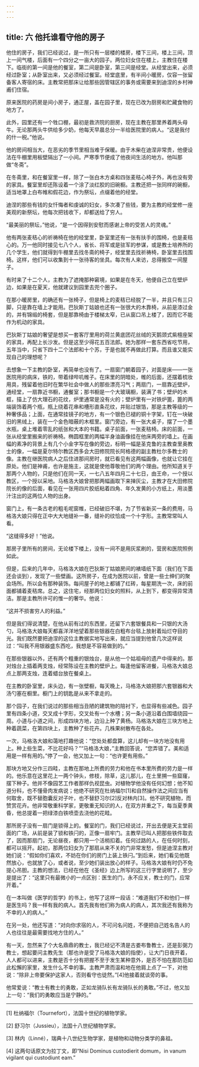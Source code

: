 ```yaml
---
---
---
```

title: 六 他托谁看守他的房子
---




他住的房子，我们已经说过，是一所只有一层楼的楼房，楼下三间，楼上三间，顶上一间气楼，后面有一个四分之一亩大的园子。两位妇女住在楼上，主教住在楼下。临街的第一间是他的餐室，第二间是卧室，第三间是经堂。从经堂出来，必须经过卧室；从卧室出来，又必须经过餐室。经堂底里，有半间小暖房，仅容一张留备客人寄宿的床。主教常把那床让给那些因管辖区的事务或需要来到迪涅的乡村神甫们住宿。

原来医院的药房是间小房子，通正屋，盖在园子里，现在已改为厨房和贮藏食物的地方了。

此外，园里还有一个牲口棚，最初是救济院的厨房，现在主教在那里养着两头母牛。无论那两头牛供给多少奶，他每天早晨总分一半给医院里的病人。“这是我付的什一税。”他说。

他的房间相当大，在恶劣的季节里相当难于保暖。由于木柴在迪涅非常贵，他便设法在牛棚里用板壁隔出了一小间。严寒季节便成了他夜间生活的地方。他叫那做“冬斋”。

在冬斋里，和在餐室里一样，除了一张白木方桌和四张麦秸心椅子外，再也没有旁的家具。餐室里却还陈设着一个涂了淡红胶的旧碗橱。主教还把一张同样的碗橱，适当地罩上白布帷和假花边，作为祭坛，点缀着他的经堂。

迪涅的那些有钱的女忏悔者和虔诚的妇女，多次凑了些钱，要为主教的经堂修一座美观的新祭坛，他每次把钱收下，却都送给了穷人。

“最美丽的祭坛，”他说，“是一个因得到安慰而感谢上帝的受苦人的灵魂。”

他有两张麦秸心的祈祷椅在他的经堂里，卧室里还有一张有扶手的围椅，也是麦秸心的。万一他同时接见七八个人，省长、将军或是驻军的参谋，或是教士培养所的几个学生，他们就得到牛棚里去找冬斋的椅子，经堂里去找祈祷椅，卧室里去找围椅。这样，他们可以收集到十一张待客的坐具。每次有人来访，总得搬空一间屋子。

有时来了十二个人，主教为了遮掩那种窘境，如果是在冬天，他便自己立在壁炉边，如果是在夏天，他就建议到园里去兜个圈子。

在那小暖房里，的确还有一张椅子，但是椅上的麦秸已经脱了一半，并且只有三只脚，只是靠在墙上才能用。巴狄斯丁姑娘也还有一张很大的木靠椅，从前是漆过金的，并有锦缎的椅套，但是那靠椅由于楼梯太窄，已从窗口吊上楼了，因而它不能作为机动的家具。

巴狄斯丁姑娘的奢望是想买一套客厅里用的荷兰黄底团花丝绒的天鹅颈式紫檀座架的家具，再配上长沙发。但是这至少得花五百法郎。她为那样一套东西省吃节用，五年当中，只省下四十二个法郎和十个苏，于是也就不再做此打算。而且谁又能实现自己的理想呢？

去想象一下主教的卧室，再简单也没有了。一扇窗门朝着园子，对面是床——一张医院用的病床，铁的，带着绿哔叽帷子。在床里的阴暗处，帷的后面，还摆着梳妆用具，残留着他旧时在繁华社会中做人的那些漂亮习气；两扇门，一扇靠近壁炉，通经堂，一扇靠近书橱，通餐室；那书橱是一个大玻璃橱，装满了书；壁炉的木框，描上了仿大理石的花纹，炉里通常是没有火的；壁炉里有一对铁炉篦，篦的两端装饰着两个瓶，瓶上绕着花串和槽形直条花纹，并贴过银箔，那是主教等级的一种奢侈品；上面，在通常挂镜子的地方，有一个银色已褪的铜十字架，钉在一块破旧的黑绒上，装在一个金色暗蔽的木框里。窗门旁边，有一张大桌子，摆了一个墨水瓶，桌上堆着零乱的纸张和大本的书籍。桌子前面，一张麦秸椅。床的前面，一张从经堂里搬来的祈祷椅。椭圆框里的两幅半身油画像挂在他床两旁的墙上。在画幅的素净的背景上有几个小金字写在像的旁边，标明一幅是圣克鲁的主教查里奥教士的像，一幅是夏尔特尔教区西多会大田修院院长阿格德的副主教杜尔多教士的像。主教在继医院病人之后住进那间房时，就已看见有这两幅画像，也就让它挂在原处。他们是神甫，也许是施主，这就是使他尊敬他们的两个理由。他所知道关于那两个人物的，只是他们在同一天，一七八五年四月二十七日，由王命，一个授以教区，一个授以采地。马格洛大娘曾把那两幅画取下来掸灰尘，主教才在大田修院院长的像的后面，看见在一张用四片胶纸粘着四角、年久发黄的小方纸上，用淡墨汁注出的这两位人物的出身。

窗门上，有一条古老的粗毛呢窗帷，已经破旧不堪，为了节省新买一条的费用，马格洛大娘只得在正中大大地缝补一番，缝补的纹恰成一个十字形。主教常常叫人看。

“这缝得多好！”他说。

那房子里所有的房间，无论楼下楼上，没有一间不是用灰浆刷的，营房和医院照例如此。

但是，后来的几年中，马格洛大娘在巴狄斯丁姑娘房间的裱墙纸下面（我们在下面还会谈到），发现了一些壁画。这所房子，在成为医院以前，曾是一些士绅们的聚会场所。所以会有那种装饰。每间屋子的地上都铺了红砖，每星期洗一次，床的前面都铺着麦秸席。总之，这住宅，经那两位妇女的照料，从上到下，都变得异常清洁。那是主教所许可的惟一的奢华。他说：

“这并不损害穷人的利益。”

但是我们得说清楚，在他从前有过的东西里，还留下六套银餐具和一只银的大汤勺，马格洛大娘每天都喜洋洋地望着那些银器在白粗布台毯上放射着灿烂夺目的光。我们既然要把迪涅的这位主教据实地写出来，就应当提到他曾几次这样说过：“叫我不用银器盛东西吃，我想是不容易做到的。”

在那些银器以外，还有两个粗重的银烛台，是从他一个姑祖母的遗产中得来的。那对烛台上插着两支烛，经常陈设在主教的壁炉上。每逢他留客进餐，马格洛大娘总点上那两支烛，连着蜡台放在餐桌上。

在主教的卧室里，床头边，有一张壁橱，每天晚上，马格洛大娘把那六套银器和大汤勺塞在橱里。橱门上的钥匙是从来不拿走的。

那个园子，在我们说过的那些相当丑陋的建筑物的陪衬下，也显得有些减色。园子里有四条小道，交叉成十字形，交叉处有一个水槽；另一条小道沿着白围墙绕园一周。小道与小道之间，形成四块方地，边沿上种了黄杨。马格洛大娘在三块方地上种着蔬菜，在第四块上，主教种了些花卉。几株果树散布在各处。

一次，马格洛大娘和蔼地打趣他说：“您处处都盘算，这儿却有一块方地没有用上。种上些生菜，不比花好吗？”“马格洛大娘，”主教回答说，“您弄错了。美和适用是一样有用的。”停了一会，他又加上一句：“也许更有用些。”

那块方地又分作三四畦，主教在那地上所费的劳力和他在书本里所费的劳力是一样的。他乐意在这里花上一两个钟头，修枝，除草，这儿那儿，在土里搠一些窟窿，摆下种子。他并不像园艺工作者那样仇视昆虫。对植物学他没有任何幻想；他不知道分科，也不懂骨肉发病说；他绝不研究在杜纳福尔[1]和自然操作法之间应当有何取舍，既不替胞囊反对子叶，也不替舒习尔[2]反对林内[3]。他不研究植物，而赞赏花卉。他非常敬重科学家，更敬重无知识的人，在双方并重之下，每当夏季黄昏，他总提着一把绿漆白铁喷壶去浇他的花畦。

那所房子没有一扇门是锁得上的。餐室的门，我们已经说过，开出去便是天主堂前面的广场，从前是装了锁和铁闩的，正像一扇牢门。主教早已叫人把那些铁件取去了，因而那扇门，无论昼夜，都只用一个活梢扣着。任何过路的人，在任何时刻，都可以摇开。起初，那两位妇女为了那扇从来不关的门非常发愁，但是迪涅主教对她们说：“假如你们喜欢，不妨在你们的房门上装上铁闩。”到后来，她们看见他既然放心，也就放了心，或者说，至少她们装出放心的样子。马格洛大娘有时仍不免提心吊胆。主教的想法，已经在他在《圣经》边上所写的这三行字里说明了，至少是提出了：“这里只有最微小的一点区别：医生的门，永不应关，教士的门，应常开着。”

在一本叫做《医学的哲学》的书上，他写了这样一段话：“难道我们不和他们一样是医生吗？我一样有我的病人。首先我有他们称为病人的病人，其次我还有我称为不幸的人的病人。”

在另一处，他还写道：“对向你求宿的人，不可问名问姓，不便把自己姓名告人的人也往往是最需要找地方住的人。”

有一天，忽然来了个大名鼎鼎的教士，我已经记不清是古娄布鲁教士，还是彭弼力教士，想起要问主教先生（那也许是受了马格洛大娘的指使），让大门日夜开着，人人都可以进来，主教是否十分有把握不至于发生某种意外，是否不怕在那防范如此松懈的家里，发生什么不幸的事。主教严肃而温和地在他肩上点了一下，对他说：“除非上帝要保护这家人，否则看守也徒然。”[4]他接着就谈旁的事。

他常爱说：“教士有教士的勇敢，正如龙骑队长有龙骑队长的勇敢。”不过，他又加上一句：“我们的勇敢应当是宁静的。”



* * *



[1] 杜纳福尔（Tournefort），法国十世纪的植物学家。

[2] 舒习尔（Jussieu），法国十八世纪植物学家。

[3] 林内（Linné），瑞典十八世纪生物学家，是植物和动物分类学的鼻祖。

[4] 这两句话原文为拉丁文，即“Nisi Dominus custodierit domum，in vanum vigilant qui custodiunt eam.”